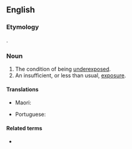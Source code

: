==English==

===Etymology===
{{prefix|en|under|exposure}}.

===Noun===
{{en-noun|~}}

# The condition of being [[underexpose]]d.
# An insufficient, or less than usual, [[exposure]].

====Translations====
{{trans-top|condition of being underexposed}}
* Maori: {{t|mi|huranga pore}} {{qualifier|in reference to photography}}
{{trans-mid}}
* Portuguese: {{t|pt|subexposição|f}}
{{trans-bottom}}

====Related terms====
* {{l|en|underexpose}}